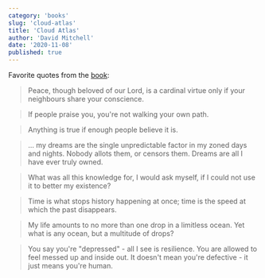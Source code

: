 ```yaml
---
category: 'books'
slug: 'cloud-atlas'
title: 'Cloud Atlas'
author: 'David Mitchell'
date: '2020-11-08'
published: true
---
```


Favorite quotes from the [book](https://amzn.eu/47PPyik):

> Peace, though beloved of our Lord, is a cardinal virtue only if your neighbours share your conscience.

> If people praise you, you're not walking your own path.

> Anything is true if enough people believe it is.

> ... my dreams are the single unpredictable factor in my zoned days and nights. Nobody allots them, or censors them. Dreams are all I have ever truly owned.

> What was all this knowledge for, I would ask myself, if I could not use it to better my existence?

> Time is what stops history happening at once; time is the speed at which the past disappears.

> My life amounts to no more than one drop in a limitless ocean. Yet what is any ocean, but a multitude of drops?

> You say you're "depressed" - all I see is resilience. You are allowed to feel messed up and inside out. It doesn't mean you're defective - it just means you're human.
